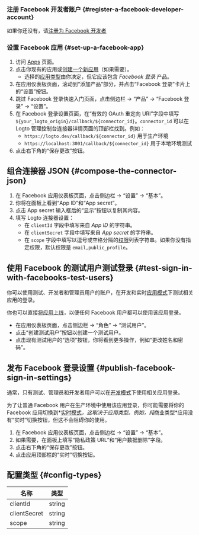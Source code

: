 ### 注册 Facebook 开发者账户 \{#register-a-facebook-developer-account}

如果你还没有，请[注册为 Facebook 开发者](https://developers.facebook.com/docs/development/register/)

### 设置 Facebook 应用 \{#set-up-a-facebook-app}

1. 访问 [Apps](https://developers.facebook.com/apps) 页面。
2. 点击你现有的应用或[创建一个新应用](https://developers.facebook.com/docs/development/create-an-app)（如果需要）。
   - 选择的[应用类型](https://developers.facebook.com/docs/development/create-an-app/app-dashboard/app-types)由你决定，但它应该包含 _Facebook 登录_ 产品。
3. 在应用仪表板页面，滚动到“添加产品”部分，并点击“Facebook 登录”卡片上的“设置”按钮。
4. 跳过 Facebook 登录快速入门页面，点击侧边栏 -> “产品” -> “Facebook 登录” -> “设置”。
5. 在 Facebook 登录设置页面，在“有效的 OAuth 重定向 URI”字段中填写 `${your_logto_origin}/callback/${connector_id}`。`connector_id` 可以在 Logto 管理控制台连接器详情页面的顶部栏找到。例如：
   - `https://logto.dev/callback/${connector_id}` 用于生产环境
   - `https://localhost:3001/callback/${connector_id}` 用于本地环境测试
6. 点击右下角的“保存更改”按钮。

## 组合连接器 JSON \{#compose-the-connector-json}

1. 在 Facebook 应用仪表板页面，点击侧边栏 -> “设置” -> “基本”。
2. 你将在面板上看到“App ID”和“App secret”。
3. 点击 App secret 输入框后的“显示”按钮以复制其内容。
4. 填写 Logto 连接器设置：
   - 在 `clientId` 字段中填写来自 _App ID_ 的字符串。
   - 在 `clientSecret` 字段中填写来自 _App secret_ 的字符串。
   - 在 `scope` 字段中填写以逗号或空格分隔的[权限](https://developers.facebook.com/docs/permissions/reference)列表字符串。如果你没有指定权限，默认权限是 `email,public_profile`。

## 使用 Facebook 的测试用户测试登录 \{#test-sign-in-with-facebooks-test-users}

你可以使用测试、开发者和管理员用户的账户，在开发和实时[应用模式](https://developers.facebook.com/docs/development/build-and-test/app-modes)下测试相关应用的登录。

你也可以直接[将应用上线](https://developers.facebook.com/docs/development/build-and-test/app-modes#live-mode)，以便任何 Facebook 用户都可以使用该应用登录。

- 在应用仪表板页面，点击侧边栏 -> “角色” -> “测试用户”。
- 点击“创建测试用户”按钮以创建一个测试用户。
- 点击现有测试用户的“选项”按钮，你将看到更多操作，例如“更改姓名和密码”。

## 发布 Facebook 登录设置 \{#publish-facebook-sign-in-settings}

通常，只有测试、管理员和开发者用户可以在[开发模式](https://developers.facebook.com/docs/development/build-and-test/app-modes#development-mode)下使用相关应用登录。

为了让普通 Facebook 用户在生产环境中使用该应用登录，你可能需要将你的 Facebook 应用切换到*[实时模式](https://developers.facebook.com/docs/development/build-and-test/app-modes#live-mode)*，这取决于应用类型。例如，纯*商业类型*应用没有“实时”切换按钮，但这不会阻碍你的使用。

1. 在 Facebook 应用仪表板页面，点击侧边栏 -> “设置” -> “基本”。
2. 如果需要，在面板上填写“隐私政策 URL”和“用户数据删除”字段。
3. 点击右下角的“保存更改”按钮。
4. 点击应用顶部栏的“实时”切换按钮。

## 配置类型 \{#config-types}

| 名称         | 类型   |
| ------------ | ------ |
| clientId     | string |
| clientSecret | string |
| scope        | string |
